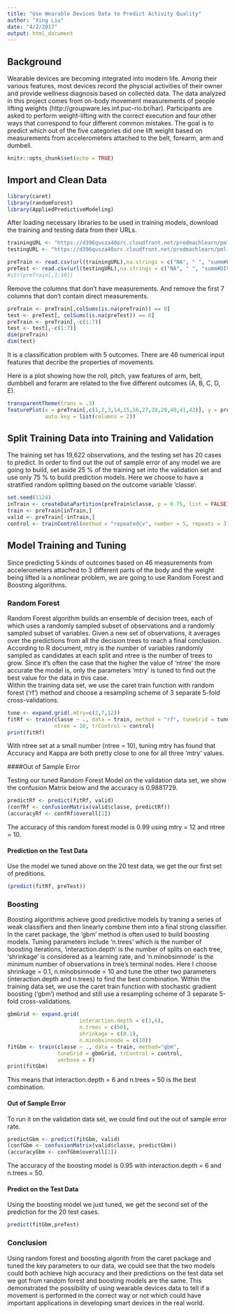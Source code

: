 ```yaml
---
title: "Use Wearable Devices Data to Predict Activity Quality"
author: "Xing Liu"
date: "4/2/2017"
output: html_document
---
```

## Background
Wearable devices are becoming integrated into modern life. 
Among their various features, most devices record the physcial activities of 
their owner and provide wellness diagnosis based on collected data. 
The data analyzed in this project comes from on-body movement measurements of people lifting weights (http://groupware.les.inf.puc-rio.br/har). Participants are asked to perform weight-lifting with the correct execution and four other ways that correspond to four different common mistakes. The goal is to predict which out of the five categories did one lift weight based on measurements from accelerometers attached to the belt, forearm, arm and dumbell.
```r
knitr::opts_chunk$set(echo = TRUE)
```
## Import and Clean Data

```r
library(caret)
library(randomForest)
library(AppliedPredictiveModeling)
```
After loading necessary libraries to be used in training models, download the training and testing data from their URLs.
```r
trainingURL <- "https://d396qusza40orc.cloudfront.net/predmachlearn/pml-training.csv"
testingURL <- "https://d396qusza40orc.cloudfront.net/predmachlearn/pml-testing.csv"

preTrain <- read.csv(url(trainingURL),na.strings = c("NA", " ", "summ#DIV/0!", ""))
preTest <- read.csv(url(testingURL),na.strings = c("NA", " ", "summ#DIV/0!", ""))
#str(preTrain[,1:10])
```
Remove the columns that don't have measurements. And remove the first 7 columns that don't contain direct measurements.
```r
preTrain <- preTrain[,colSums(is.na(preTrain)) == 0]
test <- preTest[, colSums(is.na(preTest)) == 0]
preTrain <- preTrain[,-c(1:7)]
test <- test[,-c(1:7)]
dim(preTrain)
dim(test)
```
It is a classification problem with 5 outcomes. There are 46 numerical input features that decribe the properties of movements.

Here is a plot showing how the roll, pitch, yaw features of arm, belt, dumbbell and forarm are related to the five different outcomes (A, B, C, D, E).

```r
transparentTheme(trans = .3)
featurePlot(x = preTrain[,c(1,2,3,14,15,16,27,28,29,40,41,42)], y = preTrain$classe, 
            auto.key = list(columns = 2))
```

## Split Training Data into Training and Validation
The training set has 19,622 observations, and the testing set has 20 cases to predict. In order to find out the out of sample error of any model we are going to build, set aside 25 % of the training set into the validation set and use only 75 % to build prediction models. Here we choose to have a stratified random splitting based on the outcome variable 'classe'. 
```r
set.seed(1124)
inTrain <- createDataPartition(preTrain$classe, p = 0.75, list = FALSE)
train <- preTrain[inTrain,]
valid <- preTrain[-inTrain,]
control <- trainControl(method = "repeatedcv", number = 5, repeats = 3)
```

## Model Training and Tuning

Since predicting 5 kinds of outcomes based on 46 measurements from accelerometers attached to 3 different parts of the body and the weight being lifted is a nonlinear problem, we are going to use Random Forest and Boosting algorithms. 

### Random Forest
Random Forest algorithm builds an ensemble of decision trees, each of which uses a randomly sampled subset of observations and a randomly sampled subset of variables. Given a new set of observations, it averages over the predictions from all the decision trees to reach a final conclusion. According to R document, mtry is the number of variables randomly sampled as candidates at each split and ntree is the number of trees to grow. Since it's often the case that the higher the value of 'ntree' the more accurate the model is, only the parameters 'mtry' is tuned to find out the best value for the data in this case.  
Within the training data set, we use the caret train function with random forest ('rf') method and choose a resampling scheme of 3 separate 5-fold cross-validations. 
```r
tune <- expand.grid(.mtry=c(2,7,12))
fitRf <- train(classe ~ ., data = train, method = "rf", tuneGrid = tune, 
               ntree = 10, trControl = control)
print(fitRf)
```
With ntree set at a small number (ntree = 10), tuning mtry has found that Accuracy and Kappa are both pretty close to one for all three 'mtry' values.

####Out of Sample Error

Testing our tuned Random Forest Model on the validation data set, 
we show the confusion Matrix below and the accuracy is 0.9881729.
```r
predictRf <- predict(fitRf, valid)
(confRf <- confusionMatrix(valid$classe, predictRf))
(accuracyRf <- confRf$overall[1])
```
The accuracy of this random forest model is 0.99 using mtry = 12 and ntree = 10.

#### Prediction on the Test Data

Use the model we tuned above on the 20 test data, we get the our first set of preditions.
```r
(predict(fitRf, preTest))
```
### Boosting 

Boosting algorithms achieve good predictive models by traning a series of 
weak classifiers and then linearly combine them into a final strong 
classifier. In the caret package, the 'gbm' method is often used to build boosting models. Tuning parameters include 'n.trees' which is the number of boosting iterations, 'interaction.depth' is the number of splits on each tree, 'shrinkage' is considered as a learning rate, and 'n.minobsinnode' is the minimum number of observations in tree's terminal nodes. Here I choose shrinkage = 0.1, n.minobsinnode = 10 and tune the other two parameters (interaction.depth and n.trees) to find the best combination.
Within the training data set, we use the caret train function with stochastic gradient boosting ('gbm') method and still use a resampling scheme of 3 separate 5-fold cross-validations. 

```r
gbmGrid <- expand.grid(
                       interaction.depth = c(3,6),
                       n.trees = c(50),
                       shrinkage = c(0.1),
                       n.minobsinnode = c(10))
fitGbm <- train(classe ~ ., data = train, method="gbm",
                tuneGrid = gbmGrid, trControl = control,
                verbose = F)
print(fitGbm)
```
This means that interaction.depth = 6 and n.trees = 50 is the best combination.

#### Out of Sample Error

To run it on the validation data set, we could find out the out of sample error rate.
``` r
predictGbm <- predict(fitGbm, valid)
(confGbm <- confusionMatrix(valid$classe, predictGbm))
(accuracyGbm <- confGbm$overall[1])
```
The accuracy of the boosting model is 0.95 with interaction.depth = 6 and n.trees = 50.

#### Predict on the Test Data

Using the boosting model we just tuned, we get the second set of the prediction for the 20 test cases.
```r
predict(fitGbm,preTest)
```

### Conclusion

Using random forest and boosting algorith from the caret package and tuned the key parameters to our data, we could see that the two models could both achieve high accuracy and their predictions on the test data set we got from random forest and boosting models are the same. This demonstrated the possibility of using wearable devices data to tell if a movement is performed in the correct way or not which could have important applications in developing smart devices in the real world.
